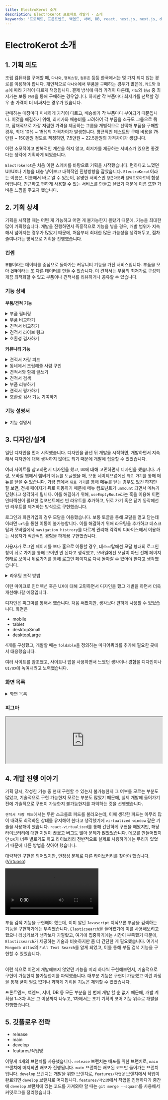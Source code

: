 ```yaml
---
title: ElectroKerot 소개
description: ElectroKerot 프로젝트 개발기 - 소개
keywords: '프로젝트, 프론트엔드, 백엔드, 서버, DB, react, nest.js, next.js, docker, 크롤링, 스크래핑, 포트폴리오'
---
```



# ElectroKerot 소개

## 1. 기획 의도

조립 컴퓨터를 구매할 때, `다나와`, `행복쇼핑`, `컴퓨존` 등등 한국에서는 몇 가지 되지 않는 경로를 이용해야 합니다.
개인적으로 `다나와`에서 부품을 구매하는 경우가 많은데, `카드`와 `현금`에 따라 가격이 다르게 책정됩니디.
결제 방식에 따라 가격이 다른데, `카드`와 `현금` 중 최저가는 보통 `현금`을 통해 구매하는 경우입니다.
하지만 각 부품마다 최저가를 선택할 경우 총 가격이 더 비싸지는 경우가 있습니다.

판매하는 매장마다 미세하게 가격이 다르고, 배송비가 각 부품마다 부여되기 때문입니다.
이것을 해결하기 위해, 최저가와 배송비를 고려하여 각 부품을 소규모 그룹으로 묶고, 잠재적으로 가장 저렴한 가격을
제공하는 그룹을 개별적으로 선택해 부품을 구매할 경우, 최대 10% ~ 15%의 가격차이가 발생합니다. 평균적인 데스트탑
구매 비용을 75만원 ~ 150만원 정도로 책정하면, 7.5만원 ~ 22.5만원의 가격차이가 생깁니다.

이런 소모적이고 반복적인 계산을 하지 않고, 최저가를 제공하는 서비스가 있으면 좋겠다는 생각에 기획하게 되었습니다.


<Screenshot
  src={SketchScreenshot}
  alt="프로젝트 스케치"
  caption="프로젝트 스케치"
/>

`Electrokerot`은 처음 이런 스케치를 바탕으로 기획을 시작했습니다. 편하다고 느꼈던 UI/UX나 기능을
대충 넣어보고 대략적인 진행방향을 잡았습니다. `ElectroKerot`이라는 이름은, 이름에서 바로 알 수 있듯이,
유명한 서비스인 `당근마켓`과 `일렉트로마트`의 합성어입니다. 친근하고 편하게 사용할 수 있는 서비스를
만들고 싶었기 때문에 이름 또한 가벼운 느낌을 주고자 했습니다.

## 2. 기획 상세

기획을 시작할 때는 어떤 게 가능하고 어떤 게 불가능한지 몰랐기 때문에,
기능을 최대한 많이 기획했습니다. 개발을 진행하면서 즉흥적으로 기능을 넣을 경우,
개발 범위가 지속해서 넓어지는 경우가 많았기 때문에, 처음부터 최대한 많은
가능성을 생각해두고, 점차 줄여나가는 방식으로 기획을 진행했습니다.

### **컨셉**

<b>`부품`</b>이라는 데이터를 중심으로 돌아가는 커뮤니티 기능을 가진
서비스입니다. 부품을 모아 <b>`견적`</b>이라는 또 다른 데이터를 만들 수 있습니다.
이 견적서는 부품의 최저가로 구성되게끔 최적화할 수 있고 부품이나 견적서를 리뷰하거나
공유할 수 있습니다.

<Tree>
  <Folder name="초기 기획 기능" defaultOpen>
    <Folder name="견적 관련 기능" defaultOpen>
      <File name="부품 필터링" />
      <File name="부품 비교하기" />
      <File name="견적서 비교하기" />
      <File name="견적서 라이브 링크" />
      <File name="호환성 검사하기" />
    </Folder>
    <Folder name="커뮤니티 관련 기능" defaultOpen>
      <File name="견적서 자랑 피드" />
      <File name="동네에서 조립해줄 사람 구인" />
      <File name="견적서와 함께 글쓰기" />
      <File name="견적서 검색" />
      <File name="견적서 평가하기" />
      <File name="부품 리뷰하기" />
      <File name="호환성 검사 기능 기여하기" />
    </Folder>
  </Folder>
</Tree>


### 기능 상세

**부품/견적 기능**

<details>
  <summary>부품 필터링</summary>
  기본적으로 부품을 필터링 할 수 있습니다.

<div className="flex flex-row gap-5">
  <Screenshot alt="부품 필터링 A" src={PartFilterAScreenshot} />
  <Screenshot alt="부품 필터링 B" src={PartFilterBScreenshot} />
</div>

    - 유사한 단어를 적절하게 처리합니다. (삼성, 샘숭, samsung)

<Screenshot alt="검색 결과" src={SearchResultScreenshot} caption="검색 결과" />

    - 필터는 하나의 query에 담긴 부품의 이름과 태그를 기반으로 검색 결과를 달리합니다. (이름: DDR4, 태그: 4GB, 8GB)
    - 필터는 공유하기 쉽게 url을 통해 관리합니다. (검색어, 페이지수, 필터)
    - url로 관리되는 필터는 내부적으로도 저장됩니다. (data persist)

<br />

</details>


<details>
  <summary>부품 비교하기</summary>
  부품 목록에서 선택한 부품을 비교할 수 있습니다. 화면 크기 제한 때문에 최대 3개까지
  비교할 수 있으며, url을 통해 공유할 수 있습니다. 상태를 통해 토글하는 방식이 아닌
  url을 사용해서 비교하는 방식으로 구현됩니다. 이는 url을 통해 공유할 수 있고,
  브라우저의 뒤로가기 버튼을 통해 이전 상태로 돌아갈 수 있기 때문입니다.

<div className="flex flex-row gap-5">
  <Screenshot alt="비교 부품 선택" src={SelectPartsScreenshot} />
  <Screenshot alt="부품 비교하기" src={ComparePartsScreenshot} />
</div>
<br />
</details>


<details>
  <summary>견적서 비교하기</summary>
  견적서를 묶어서 비교하는 기능입니다. 비교 중 가격 최적화를 실행할 수 있습니다. 화면 크기
  제한 때문에 최대 3개까지 비교할 수 있으며, url을 통해 공유할 수 있습니다. 상태를 통해
  토글하는 방식이 아닌 url을 사용해서 비교하는 방식으로 구현됩니다. 이는 url을 통해
  공유할 수 있고, 브라우저의 뒤로가기 버튼을 통해 이전 상태로 돌아갈 수 있기 때문입니다.

<Screenshot alt="견적서 비교하기" src={CompareBuilds} />
<br/>
</details>

<details>
  <summary>견적서 라이브 링크</summary>
  견적서를 공유하는 기능입니다. 견적서 소지자가 견적서를 변경할 경우, 소켓을 통해
  변경 사항이 전파됩니다. 해당 라이브 링크를 보고 있는 사람들은 변경 사항을 실시간으로
  확인할 수 있습니다. 견적서를 평가할 때 빠른 피드백을 받을 수 있습니다.
</details>

<details>
  <summary>호환성 검사하기</summary>
  부품을 선택할 때, 기본적인 호환성을 검사해 줍니다. 호환 불가능한 부품을 필터링하기
  위해 부품마다 필터를 자동으로 적용됩니다. 이 기능은 현재 타당성 검사가 필요합니다.
  유저가 아닌 자동으로 필터를 거는 방식이니 어떻게 보면 거슬릴 수 있다고 생각합니다.
</details>

**커뮤니티 기능**


<details>
  <summary>견적서 자랑 피드</summary>
  `인스타그램`의 피드처럼 간단하게 견적서를 통해 맞춘 컴퓨터를 자랑할 수 있습니다.

<div className="flex flex-row justify-between gap-5">
  <Screenshot alt="instagram" src={InstagramScreenshot} caption="instagram" />
  <Screenshot alt="buildsgg" src={BuildsggScreenshot} caption="buildsgg" />
</div>
<br />
</details>

<details>
  <summary>동네에서 조립해줄 사람 구인</summary>
  동네를 타게팅하는 여러 플랫폼처럼, 집 근처에서 조립해줄 사람을 구할 수 있습니다.
  접근성이 좋은 컴퓨터 관련 커뮤니티가 없어서 이 기능을 통해, 조립해줄 사람을 찾을
  수도 있고, 컴퓨터에 문제가 생길 때 질문도 할 수 있습니다.
</details>

<details>
  <summary>견적서와 함께 글쓰기</summary>
  저장된 견적서를 글에 첨부할 수 있습니다. 글을 쓰는 사람은 견적서를 공유하거나 평가
  받을 수 있고, 해당 `견적서` 혹은 `부품`은 글의 내용과 글의 댓글이라는 데이터와
  연결됩니다. 이를 통해 다른 기능을 구현할 수 있습니다.
</details>

<details>
  <summary>견적서 검색</summary>
  앞서 구현된 `견적서와 함께 글쓰기`를 통해 생성 된 데이터를 통해, 검색 기능을 구현할 수 있습니다.

    - 완벽히 같은 견적을 검색하진 않습니다.
    - 코어 부품을 포함한 대략적인 견적을 검색합니다.
    - 부품 상세 페이지에서 부품에 관련된 글을 볼 수 있습니다.

</details>

<details>
  <summary>부품 리뷰하기</summary>
  부품을 리뷰할 수 있습니다.

    - 모두가 리뷰할 수 있도록 할 것인가?
    - `견적서 자랑 피드`를 시행한 사람들에 한해서만 리뷰할 수 있도록 할 것인가?
    - 타당성 검사 필요

</details>

<details>
  <summary>견적서 평가하기</summary>
  견적서를 평가받을 때, `이륙`이라는 단어를 쓰는데, 구매해도 좋다는 의미입니다.
  `견적서와 함께 글쓰기`에서 쓰인 글에서 `이륙`을 누르면, 해당 견적서가 문제가 없고
  구성에 동의한다는 의미입니다. `이륙`을 누르면, 해당 견적서의 `이륙` 수가 올라갑니다.

`이륙` 외에도 `이륙허가 중`, `이륙`, `순항 중`, `격추`, `착륙` 등등 고려해봐도 될 듯

</details>
<details>
  <summary>호환성 검사 기능 기여하기</summary>
  부품의 호환성은 대개 `부품`이 가진 정보를 토대로, 대략적으로 검사할 수 있습니다.
  CPU의 소켓이 `LGA 1151`이고, 메인보드의 소켓이 `LGA 1151`이면 호환된다고 할 수 있습니다.
  이렇게 `소켓`끼리 검사하기는 쉽지만 대략적인 검사이기 때문에,
  어떤 `쿨러`와 어떤 `케이스`가 호환이 되는지는 알 수 없습니다.
  이런 부분을 해결하기 위해, 사용자가 어떤 부품들끼리 호환이 되는지 안 되는지에
  대한 정보를 제공해주는 기능이 필요합니다.
</details>


### 기능 설명서

<details>
  <summary>기능 설명서</summary>

  <a href="https://docs.google.com/spreadsheets/d/196G_DE5IRNsc88Js4wjGy93mHLVd_W_XJ6hn0z9BYy4/edit?usp=sharing" target="_blank">
    <Screenshot src={FeatureScreenshot1} alt="기능 설명서 1" caption="기능 설명서1"/>
    <Screenshot src={FeatureScreenshot2} alt="기능 설명서 2" caption="기능 설명서2"/>
  </a>
  <br/>
</details>

## 3. 디자인/설계

일단 디자인을 먼저 시작했습니다. 디자인을 끝낸 뒤 개발을 시작하면, 개발하면서 지속해서 디자인에 대해
생각하지 않아도 되기 때문에 개발에 집중할 수 있었습니다.

여러 사이트를 참고하면서 디자인을 했고, `UX`에 대해 고민하면서 디자인을 했습니다. 가령, 모바일 웹에서 햄버거 메뉴를
토글했을 때, 보통 네이티브앱에선 `뒤로 가기`를 통해 메뉴를 닫을 수 있습니다. 가끔 웹에서 `뒤로 가기`를 통해 메뉴를 닫는 경우도
있긴 하지만 잘 보면, 전체 페이지가 뒤로 이동하기 때문에 메뉴 컴포넌트가 `unmount` 되면서 메뉴가 닫혔다고 생각하게 됩니다.
이를 해결하기 위해, `useEmptyRoute`라는 훅을 이용해 이런 인터렉션이 필요한 컴포넌트에선 빈 라우트를 추가하고,
뒤로 가기 혹은 닫기 동작에선 빈 라우트를 제거하는 방식으로 구현했습니다.

로그인과 회원가입의 경우 모달을 이용했습니다. 보통 토글을 통해 모달을 열고 닫는데 이러면
`url`을 통한 이동이 불가능합니다. 이를 해결하기 위해 라우팅을 추가하고 데스크탑과 모바일에서
`navigation histrory`를 다르게 관리해 각각의 디바이스에서 이용하는 사용자가
직관적인 경험을 하게끔 구현했습니다.

사용자가 로그인 페이지를 보다 홈으로 이동할 경우,
데스크탑에선 모달 형태의 로그인창이 뒤로 가기를 통해 보이면 안 된다고 생각했고,
모바일에선 모달이 아닌 전체 페이지 형태로 보이니 뒤로가기를 통해 로그인 페이지로
다시 돌아갈 수 있어야 한다고 생각했습니다.


<details>
  <summary>라우팅 조작 방법</summary>

  <Screenshot alt="라우팅 방법" src={RoutingScreenshot} caption="라우팅 방법" />
  <br/>
</details>

이런 마이크로 인터렉션 혹은 UX에 대해 고민하면서 디자인을 했고 개발을 하면서 더욱 개선해나갈 예정입니다.

디자인은 피그마를 통해서 했습니다. 처음 써봤지만, 생각보다 편하게 사용할 수 있었습니다.
화면은

- mobile
- tablet
- desktopSmall
- desktopLarge

4개를 구성했고, 개발할 때는 `foldable`을 정의하는 미디어쿼리를 추가해
필요한 곳에서 대응했습니다.


<Screenshot
  src={FigmaScreenshot}
  alt="반응형 디자인 화면"
  caption="반응형 디자인 화면"
/>

여러 사이트를 참조했고, 사이트나 앱을 사용하면서 느꼈던 생각이나 경험을 디자인이나 `UI/UX`에 녹여내려고 노력했습니다.

### 화면 목록


<details>
  <summary>화면 목록</summary>

  <a href="https://docs.google.com/spreadsheets/d/1IJKUP3dYORn2mg41o9ELPgvmpAfVIdwI4SDdrtG_bH0/edit?usp=sharing" target="_blank">
    <Screenshot src={ScreenScreenshot} alt="화면 목록" caption="화면 목록"/>
  </a>
  <br/>
</details>

### 피그마

<iframe
  style={{
    border: '1px solid rgba(0, 0, 0, 0.1)'
  }}
  width="100%"
  height={450}
  src="https://www.figma.com/embed?embed_host=share&url=https%3A%2F%2Fwww.figma.com%2Ffile%2FyUbylOrbedjLHi4OS5qrFm%2FElectroKerot%3Fnode-id%3D0%253A1%26t%3DIL680lOBewWorxpS-1"
></iframe>

## 4. 개발 진행 이야기

기획 당시, 작성한 기능 중 현재 구현할 수 있는지 불가능한지 그 여부를 모르는 부분도 많았고,
기술적으로 구현 가능한지 모르는 부분도 많았기 때문에, 실제 개발에 들어가기 전에 기술적으로
구현이 가능한지 불가능한지를 파악하는 것을 선행했습니다.

`견적서 자랑 피드`에서는 무한 스크롤로 피드를 불러오는데, 이때 생각한 피드는 아무리 많이 내려도
최적화된 상태를 유지해야 한다고 생각했기에 `virtualized window` 같은 기술을 사용해야 했습니다.
`react-virtualized`를 통해 간단하게 구현을 해봤지만, 해당 라이브러리에 대한 지원이 끊겼고
버그도 많아 문제가 많았었습니다. 데모를 만들어봤지만 `DX`가 너무 별로기도 하고 라이브러리
전반적으로 실제로 사용하기에는 무리가 있었기 때문에 다른 방법을 찾아야 했습니다.

대략적인 구현은 되어있지만, 안정성 문제로 다른 라이브러리를 찾아야 했습니다. ([Virtuoso](https://virtuoso.dev/))

<Video
  src="https://res.cloudinary.com/do1z0ciw0/video/upload/v1676404768/infinite-scroll_dyibof.mp4"
  autoPlay={false}
/>

부품 검색 기능을 구현해야 했는데, 이미 알던 `Javascript` 지식으론
부품을 검색하는 기능을 구현하기에는 부족했습니다. `Elasticsearch`을 들어봤기에 이를 사용해보려고 했으나
러닝커브가 생각보다 가팔랐고, 여기에 집중하기에는 시간이 부족했기 때문에, `Elasticsearch`가
제공하는 기술과 비슷하지만 좀 더 간단한 게 필요했습니다. 여기서 `Mongodb Atlas`의 `Full Text Search`를 알게 되었고,
이를 통해 부품 검색 기능을 구현할 수 있었습니다.


<Screenshot
  alt="동의어를 사용한 검색 결과"
  src={SearchResultA}
  caption="동의어를 사용한 검색 결과"
/>
<Screenshot
  alt="원본 키워드를 사용한 검색 결과"
  src={SearchResultB}
  caption="원본 키워드를 사용한 검색 결과"
/>

<br />
이런 식으로 이전에 개발해보지 않았던 기능을 미리 하나씩 구현해보면서, 기술적으로
구현이 가능한지 불가능한지를 파악했습니다. 대부분 기능은 구현이 가능했고 이런 과정을
통해 굳이 필요 없거나 과하게 기획된 기능은 제외할 수 있었습니다.

프론트엔드, 백엔드, 서버, DB 등 모든 부분을 한 번에 개발 할 순 없기 때문에,
개발 계획을 1~3차 혹은 그 이상까지 나누고, 1차에서는 초기 기획의 코어 기능 위주로 개발을 진행했습니다.

## 5. 깃플로우 전략

- release
- main
- develop
- features/작업명

이렇게 4개의 브랜치를 사용했습니다. `release` 브랜치는 배포를 위한 브랜치로, `main` 브랜치에 머지되면 배포가 진행됩니다. `main` 브랜치는 배포된 코드만
들어가는 브랜치입니다. `develop` 브랜치는 개발을 위한 브랜치로, `features/작업명` 브랜치에서 작업이 완료되면 `develop` 브랜치로 머지됩니다.
`features/작업명`에서 작업을 진행하다가 중간에 `develop` 브랜치에 있는 코드를 가져와야 할 때는 `git merge --squash`를 사용해서 커밋로그를 정리했습니다.
